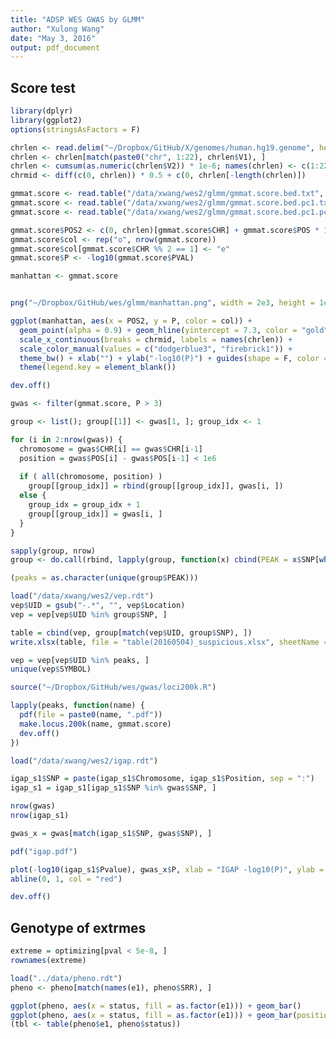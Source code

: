 ```yaml
---
title: "ADSP WES GWAS by GLMM"
author: "Xulong Wang"
date: "May 3, 2016"
output: pdf_document
---
```


## Score test

```r

library(dplyr)
library(ggplot2)
options(stringsAsFactors = F)

chrlen <- read.delim("~/Dropbox/GitHub/X/genomes/human.hg19.genome", header = F)
chrlen <- chrlen[match(paste0("chr", 1:22), chrlen$V1), ]
chrlen <- cumsum(as.numeric(chrlen$V2)) * 1e-6; names(chrlen) <- c(1:22)
chrmid <- diff(c(0, chrlen)) * 0.5 + c(0, chrlen[-length(chrlen)])

gmmat.score <- read.table("/data/xwang/wes2/glmm/gmmat.score.bed.txt", header = T)
gmmat.score <- read.table("/data/xwang/wes2/glmm/gmmat.score.bed.pc1.txt", header = T)
gmmat.score <- read.table("/data/xwang/wes2/glmm/gmmat.score.bed.pc1.pc2.txt", header = T)

gmmat.score$POS2 <- c(0, chrlen)[gmmat.score$CHR] + gmmat.score$POS * 1e-6
gmmat.score$col <- rep("o", nrow(gmmat.score))
gmmat.score$col[gmmat.score$CHR %% 2 == 1] <- "e"
gmmat.score$P <- -log10(gmmat.score$PVAL)

manhattan <- gmmat.score


png("~/Dropbox/GitHub/wes/glmm/manhattan.png", width = 2e3, height = 1e3, res = 200)

ggplot(manhattan, aes(x = POS2, y = P, color = col)) + 
  geom_point(alpha = 0.9) + geom_hline(yintercept = 7.3, color = "gold") +
  scale_x_continuous(breaks = chrmid, labels = names(chrlen)) + 
  scale_color_manual(values = c("dodgerblue3", "firebrick1")) + 
  theme_bw() + xlab("") + ylab("-log10(P)") + guides(shape = F, color = F) +
  theme(legend.key = element_blank())

dev.off()

gwas <- filter(gmmat.score, P > 3) 

group <- list(); group[[1]] <- gwas[1, ]; group_idx <- 1

for (i in 2:nrow(gwas)) {
  chromosome = gwas$CHR[i] == gwas$CHR[i-1]
  position = gwas$POS[i] - gwas$POS[i-1] < 1e6
        
  if ( all(chromosome, position) )
    group[[group_idx]] = rbind(group[[group_idx]], gwas[i, ])
  else {
    group_idx = group_idx + 1
    group[[group_idx]] = gwas[i, ]
  }
}

sapply(group, nrow)
group <- do.call(rbind, lapply(group, function(x) cbind(PEAK = x$SNP[which.max(x$P)], x)))

(peaks = as.character(unique(group$PEAK)))

load("/data/xwang/wes2/vep.rdt")
vep$UID = gsub("-.*", "", vep$Location)
vep = vep[vep$UID %in% group$SNP, ]

table = cbind(vep, group[match(vep$UID, group$SNP), ])
write.xlsx(table, file = "table(20160504)_suspicious.xlsx", sheetName = "P(1e-5)")

vep = vep[vep$UID %in% peaks, ]
unique(vep$SYMBOL)

source("~/Dropbox/GitHub/wes/gwas/loci200k.R")

lapply(peaks, function(name) {
  pdf(file = paste0(name, ".pdf"))
  make.locus.200k(name, gmmat.score)
  dev.off()
})

load("/data/xwang/wes2/igap.rdt")

igap_s1$SNP = paste(igap_s1$Chromosome, igap_s1$Position, sep = ":")
igap_s1 = igap_s1[igap_s1$SNP %in% gwas$SNP, ]

nrow(gwas)
nrow(igap_s1)

gwas_x = gwas[match(igap_s1$SNP, gwas$SNP), ]

pdf("igap.pdf")

plot(-log10(igap_s1$Pvalue), gwas_x$P, xlab = "IGAP -log10(P)", ylab = "WES -log10(P)")
abline(0, 1, col = "red")

dev.off()

```

## Genotype of extrmes

```r

extreme = optimizing[pval < 5e-8, ]
rownames(extreme)

load("../data/pheno.rdt")
pheno <- pheno[match(names(e1), pheno$SRR), ]

ggplot(pheno, aes(x = status, fill = as.factor(e1))) + geom_bar()
ggplot(pheno, aes(x = status, fill = as.factor(e1))) + geom_bar(position = "fill")
(tbl <- table(pheno$e1, pheno$status))

```
